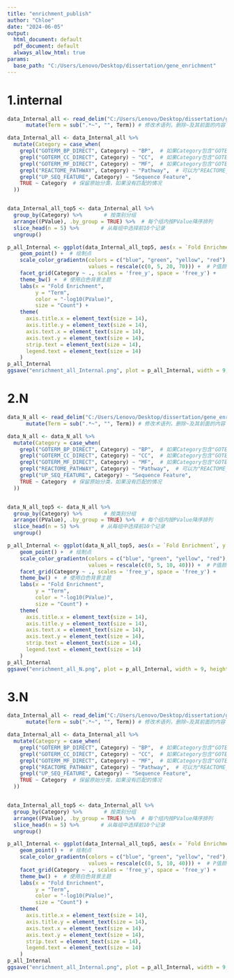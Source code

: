 ---
title: "enrichment_publish"
author: "Chloe"
date: "2024-06-05"
output:
  html_document: default
  pdf_document: default
  always_allow_html: true
params:
  base_path: "C:/Users/Lenovo/Desktop/dissertation/gene_enrichment"
---

# 1.internal
```{r}
data_Internal_all <- read_delim("C:/Users/Lenovo/Desktop/dissertation/gene_enrichment/Internal/DAVID/Internal_all.txt", "\t", escape_double = FALSE, trim_ws = TRUE, col_types = cols()) %>%
      mutate(Term = sub(".*~", "", Term)) # 修改术语列，删除~及其前面的内容

data_Internal_all <- data_Internal_all %>%
  mutate(Category = case_when(
    grepl("GOTERM_BP_DIRECT", Category) ~ "BP",  # 如果Category包含"GOTERM_BP_DIRECT"，则归类为"BP"
    grepl("GOTERM_CC_DIRECT", Category) ~ "CC",  # 如果Category包含"GOTERM_CC_DIRECT"，则归类为"CC"
    grepl("GOTERM_MF_DIRECT", Category) ~ "MF",  # 如果Category包含"GOTERM_MF_DIRECT"，则归类为"MF"
    grepl("REACTOME_PATHWAY", Category) ~ "Pathway",  # 可以为"REACTOME_PATHWAY"添加新类别名"Pathway"
    grepl("UP_SEQ_FEATURE", Category) ~ "Sequence Feature",
    TRUE ~ Category  # 保留原始分类，如果没有匹配的情况
  ))


data_Internal_all_top5 <- data_Internal_all %>%
  group_by(Category) %>%       # 按类别分组
  arrange((PValue), .by_group = TRUE) %>%  # 每个组内按PValue降序排列
  slice_head(n = 5) %>%       # 从每组中选择前10个记录
  ungroup()

p_all_Internal <- ggplot(data_Internal_all_top5, aes(x = `Fold Enrichment`, y = Term, size = Count, color = -log10(PValue))) +
    geom_point() +  # 绘制点
    scale_color_gradientn(colors = c("blue", "green", "yellow", "red"),
                          values = rescale(c(0, 5, 20, 70))) +  # P值颜色渐变
    facet_grid(Category ~ ., scales = 'free_y', space = 'free_y') +
    theme_bw() +  # 使用白色背景主题
    labs(x = "Fold Enrichment",
         y = "Term",
         color = "-log10(PValue)",
         size = "Count") +
    theme(
      axis.title.x = element_text(size = 14),
      axis.title.y = element_text(size = 14),
      axis.text.x = element_text(size = 14),
      axis.text.y = element_text(size = 14),
      strip.text = element_text(size = 14),
      legend.text = element_text(size = 14)
    )
p_all_Internal
ggsave("enrichment_all_Internal.png", plot = p_all_Internal, width = 9, height = 10, dpi = 1000, units = "in")
```

# 2.N
```{r}
data_N_all <- read_delim("C:/Users/Lenovo/Desktop/dissertation/gene_enrichment/N_terminal/DAVID/N_all.txt", "\t", escape_double = FALSE, trim_ws = TRUE, col_types = cols()) %>%
      mutate(Term = sub(".*~", "", Term)) # 修改术语列，删除~及其前面的内容

data_N_all <- data_N_all %>%
  mutate(Category = case_when(
    grepl("GOTERM_BP_DIRECT", Category) ~ "BP",  # 如果Category包含"GOTERM_BP_DIRECT"，则归类为"BP"
    grepl("GOTERM_CC_DIRECT", Category) ~ "CC",  # 如果Category包含"GOTERM_CC_DIRECT"，则归类为"CC"
    grepl("GOTERM_MF_DIRECT", Category) ~ "MF",  # 如果Category包含"GOTERM_MF_DIRECT"，则归类为"MF"
    grepl("REACTOME_PATHWAY", Category) ~ "Pathway",  # 可以为"REACTOME_PATHWAY"添加新类别名"Pathway"
    grepl("UP_SEQ_FEATURE", Category) ~ "Sequence Feature",
    TRUE ~ Category  # 保留原始分类，如果没有匹配的情况
  ))


data_N_all_top5 <- data_N_all %>%
  group_by(Category) %>%       # 按类别分组
  arrange((PValue), .by_group = TRUE) %>%  # 每个组内按PValue降序排列
  slice_head(n = 5) %>%       # 从每组中选择前10个记录
  ungroup()

p_all_Internal <- ggplot(data_N_all_top5, aes(x = `Fold Enrichment`, y = Term, size = Count, color = -log10(PValue))) +
    geom_point() +  # 绘制点
    scale_color_gradientn(colors = c("blue", "green", "yellow", "red"),
                          values = rescale(c(0, 5, 10, 40))) +  # P值颜色渐变
    facet_grid(Category ~ ., scales = 'free_y', space = 'free_y') +
    theme_bw() +  # 使用白色背景主题
    labs(x = "Fold Enrichment",
         y = "Term",
         color = "-log10(PValue)",
         size = "Count") +
    theme(
      axis.title.x = element_text(size = 14),
      axis.title.y = element_text(size = 14),
      axis.text.x = element_text(size = 14),
      axis.text.y = element_text(size = 14),
      strip.text = element_text(size = 14),
      legend.text = element_text(size = 14)
    )
p_all_Internal
ggsave("enrichment_all_N.png", plot = p_all_Internal, width = 9, height = 10, dpi = 1000, units = "in")

```
# 3.N
```{r}
data_Internal_all <- read_delim("C:/Users/Lenovo/Desktop/dissertation/gene_enrichment/Internal/DAVID/Internal_all.txt", "\t", escape_double = FALSE, trim_ws = TRUE, col_types = cols()) %>%
      mutate(Term = sub(".*~", "", Term)) # 修改术语列，删除~及其前面的内容

data_Internal_all <- data_Internal_all %>%
  mutate(Category = case_when(
    grepl("GOTERM_BP_DIRECT", Category) ~ "BP",  # 如果Category包含"GOTERM_BP_DIRECT"，则归类为"BP"
    grepl("GOTERM_CC_DIRECT", Category) ~ "CC",  # 如果Category包含"GOTERM_CC_DIRECT"，则归类为"CC"
    grepl("GOTERM_MF_DIRECT", Category) ~ "MF",  # 如果Category包含"GOTERM_MF_DIRECT"，则归类为"MF"
    grepl("REACTOME_PATHWAY", Category) ~ "Pathway",  # 可以为"REACTOME_PATHWAY"添加新类别名"Pathway"
    grepl("UP_SEQ_FEATURE", Category) ~ "Sequence Feature",
    TRUE ~ Category  # 保留原始分类，如果没有匹配的情况
  ))


data_Internal_all_top5 <- data_Internal_all %>%
  group_by(Category) %>%       # 按类别分组
  arrange((PValue), .by_group = TRUE) %>%  # 每个组内按PValue降序排列
  slice_head(n = 5) %>%       # 从每组中选择前10个记录
  ungroup()

p_all_Internal <- ggplot(data_Internal_all_top5, aes(x = `Fold Enrichment`, y = Term, size = Count, color = -log10(PValue))) +
    geom_point() +  # 绘制点
    scale_color_gradientn(colors = c("blue", "green", "yellow", "red"),
                          values = rescale(c(0, 5, 10, 40))) +  # P值颜色渐变
    facet_grid(Category ~ ., scales = 'free_y', space = 'free_y') +
    theme_bw() +  # 使用白色背景主题
    labs(x = "Fold Enrichment",
         y = "Term",
         color = "-log10(PValue)",
         size = "Count") +
    theme(
      axis.title.x = element_text(size = 14),
      axis.title.y = element_text(size = 14),
      axis.text.x = element_text(size = 14),
      axis.text.y = element_text(size = 14),
      strip.text = element_text(size = 14),
      legend.text = element_text(size = 14)
    )
p_all_Internal
ggsave("enrichment_all_Internal.png", plot = p_all_Internal, width = 9, height = 10, dpi = 1000, units = "in")

```